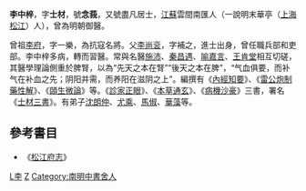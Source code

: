 '''李中梓'''{{BD|1588年||1655年}}，字'''士材'''，號'''念莪'''，又號盡凡居士，[[江蘇|江蘇]]雲間南匯人（一說明末華亭（[[上海|上海]][[松江|松江]]）人），曾為明朝御醫。

曾祖[[李府|李府]]，字一樂，為抗寇名將。父[[李尚衮|李尚衮]]，字補之，進士出身，曾任職兵部和吏部。李中梓多病，轉而習醫。常與名醫[[施沛|施沛]]、[[秦昌遇|秦昌遇]]、[[喻昌|喻嘉言]]、[[王肯堂|王肯堂]]相互切磋，其醫學理論側重於脾腎，以為“先天之本在腎”“後天之本在脾”，“气血俱要，而补气在补血之先；阴阳并需，而养阳在滋阴之上”。編撰有《[[內經知要|內經知要]]》、《[[雷公炮制藥性解|雷公炮制藥性解]]》、《[[頤生微論|頤生微論]]》等。《[[診家正眼|診家正眼]]》、《[[本草通玄|本草通玄]]》、《[[病機沙豪|病機沙豪]]》三書，署名《[[士材三書|士材三書]]》。有弟子[[沈朗仲|沈朗仲]]、[[尤乘|尤乘]]、[[馬俶|馬俶]]、[[華藻|華藻]]等。

==參考書目==
* 《[[松江府志|松江府志]]》
[[Category:明朝醫學家|L李]]
[[Category:李姓|Z]]
[[Category:南明中書舍人|Category:南明中書舍人]]